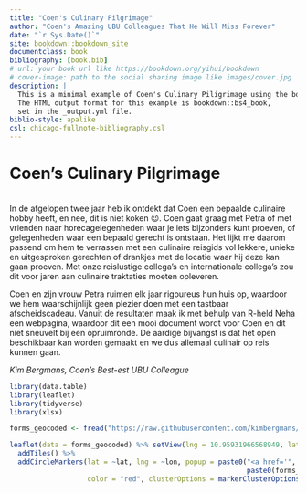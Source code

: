 ---
title: "Coen's Culinary Pilgrimage"
author: "Coen's Amazing UBU Colleagues That He Will Miss Forever"
date: "`r Sys.Date()`"
site: bookdown::bookdown_site
documentclass: book
bibliography: [book.bib]
# url: your book url like https://bookdown.org/yihui/bookdown
# cover-image: path to the social sharing image like images/cover.jpg
description: |
  This is a minimal example of Coen's Culinary Piligrimage using the bookdown package to write a book.
  The HTML output format for this example is bookdown::bs4_book,
  set in the _output.yml file.
biblio-style: apalike
csl: chicago-fullnote-bibliography.csl
---

# Coen's Culinary Pilgrimage {.unnumbered}
<br>
In de afgelopen twee jaar heb ik ontdekt dat Coen een bepaalde culinaire hobby heeft, en nee, dit is niet koken 😉. Coen gaat graag met Petra of met vrienden naar horecagelegenheden waar je iets bijzonders kunt proeven, of gelegenheden waar een bepaald gerecht is ontstaan. Het lijkt me daarom passend om hem te verrassen met een culinaire reisgids vol lekkere, unieke en uitgesproken gerechten of drankjes met de locatie waar hij deze kan gaan proeven. Met onze reislustige collega's en internationale collega's zou dit voor jaren aan culinaire traktaties moeten opleveren.

Coen en zijn vrouw Petra ruimen elk jaar rigoureus hun huis op, waardoor we hem waarschijnlijk geen plezier doen met een tastbaar afscheidscadeau. Vanuit de resultaten maak ik met behulp van R-held Neha een webpagina, waardoor dit een mooi document wordt voor Coen en dit niet sneuvelt bij een opruimronde. De aardige bijvangst is dat het open beschikbaar kan worden gemaakt en we dus allemaal culinair op reis kunnen gaan.

_Kim Bergmans, Coen's Best-est UBU Colleague_

```{r echo = FALSE}
library(data.table)
library(leaflet)
library(tidyverse)
library(xlsx)
```

```{r echo = FALSE}
forms_geocoded <- fread("https://raw.githubusercontent.com/kimbergmans/culinary-pilgrimage/main/data/Coens_reisgids_full_geocoded.csv")
```

```{r echo = FALSE}
leaflet(data = forms_geocoded) %>% setView(lng = 10.95931966568949, lat = 50.1812298717116, zoom = 2) %>%
  addTiles() %>%
  addCircleMarkers(lat = ~lat, lng = ~lon, popup = paste0("<a href='", forms_geocoded$link,"'>",
                                                          paste0(forms_geocoded$Name,": ",forms_geocoded$Dit.gerecht.zou.je.echt.eens.moeten.proberen..),"</a>"), 
                   color = "red", clusterOptions = markerClusterOptions())
```


